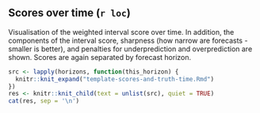 <!--- Forecasts diagnostics (WIS, overprediction, underprediction and sharpness)
over time. --->
## Scores over time (`r loc`) {.tabset .tabset-fade}

Visualisation of the weighted interval score over time. In addition, the
components of the interval score, sharpness (how narrow are forecasts - smaller
is better), and penalties for underprediction and overprediction are shown.
Scores are again separated by forecast horizon.

```r
src <- lapply(horizons, function(this_horizon) {
  knitr::knit_expand("template-scores-and-truth-time.Rmd")
})
res <- knitr::knit_child(text = unlist(src), quiet = TRUE)
cat(res, sep = '\n')
```
